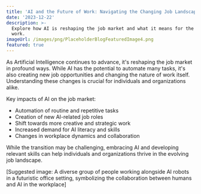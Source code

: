 ```yaml
---
title: 'AI and the Future of Work: Navigating the Changing Job Landscape'
date: '2023-12-22'
description: >-
  Explore how AI is reshaping the job market and what it means for the future of
  work.
imageUrl: /images/png/PlaceholderBlogFeaturedImage4.png
featured: true
---
```


As Artificial Intelligence continues to advance, it's reshaping the job market in profound ways. While AI has the potential to automate many tasks, it's also creating new job opportunities and changing the nature of work itself. Understanding these changes is crucial for individuals and organizations alike.

Key impacts of AI on the job market:

- Automation of routine and repetitive tasks
- Creation of new AI-related job roles
- Shift towards more creative and strategic work
- Increased demand for AI literacy and skills
- Changes in workplace dynamics and collaboration

While the transition may be challenging, embracing AI and developing relevant skills can help individuals and organizations thrive in the evolving job landscape.

[Suggested image: A diverse group of people working alongside AI robots in a futuristic office setting, symbolizing the collaboration between humans and AI in the workplace]

